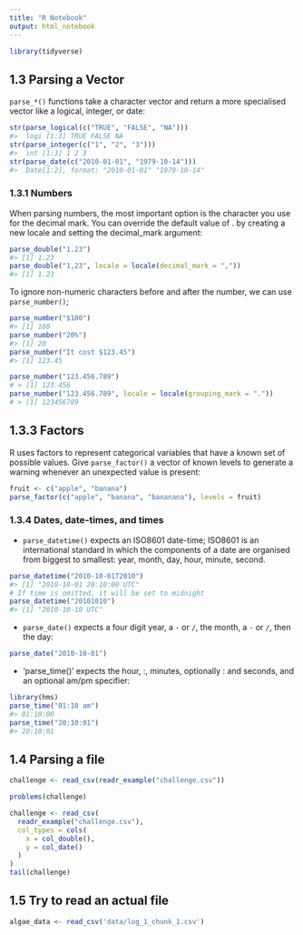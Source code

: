 ```yaml
---
title: "R Notebook"
output: html_notebook
---
```


```r
library(tidyverse)
```


## 1.3 Parsing a Vector

`parse_*()` functions take a character vector and return a more specialised vector like a logical, integer, or date:

```r
str(parse_logical(c("TRUE", "FALSE", "NA")))
#>  logi [1:3] TRUE FALSE NA
str(parse_integer(c("1", "2", "3")))
#>  int [1:3] 1 2 3
str(parse_date(c("2010-01-01", "1979-10-14")))
#>  Date[1:2], format: "2010-01-01" "1979-10-14"
```

### 1.3.1 Numbers 

When parsing numbers, the most important option is the character you use for the decimal mark. You can override the default value of . by creating a new locale and setting the decimal_mark argument:


```r
parse_double("1.23")
#> [1] 1.23
parse_double("1,23", locale = locale(decimal_mark = ","))
#> [1] 1.23
```

To ignore non-numeric characters before and after the number, we can use `parse_number()`;

```r
parse_number("$100")
#> [1] 100
parse_number("20%")
#> [1] 20
parse_number("It cost $123.45")
#> [1] 123.45
```

```r
parse_number("123.456.789")
# > [1] 123.456
parse_number("123.456.789", locale = locale(grouping_mark = "."))
# > [1] 123456789
```
## 1.3.3 Factors

R uses factors to represent categorical variables that have a known set of possible values. Give `parse_factor()` a vector of known levels to generate a warning whenever an unexpected value is present:

```r
fruit <- c("apple", "banana")
parse_factor(c("apple", "banana", "bananana"), levels = fruit)
```

### 1.3.4 Dates, date-times, and times

* `parse_datetime()` expects an ISO8601 date-time; ISO8601 is an international standard in which the components of a date are organised from biggest to smallest: year, month, day, hour, minute, second.

```r
parse_datetime("2010-10-01T2010")
#> [1] "2010-10-01 20:10:00 UTC"
# If time is omitted, it will be set to midnight
parse_datetime("20101010")
#> [1] "2010-10-10 UTC"
```

* `parse_date()` expects a four digit year, a `-` or `/`, the month, a `-` or `/`, then the day:

```r
parse_date("2010-10-01")
```

* 'parse_time()' expects the hour, :, minutes, optionally : and seconds, and an optional am/pm specifier:

```r
library(hms)
parse_time("01:10 am")
#> 01:10:00
parse_time("20:10:01")
#> 20:10:01
```



## 1.4 Parsing a file 

```r
challenge <- read_csv(readr_example("challenge.csv"))

```
```r
problems(challenge)
```


```r
challenge <- read_csv(
  readr_example("challenge.csv"), 
  col_types = cols(
    x = col_double(),
    y = col_date()
  )
)
tail(challenge)
```

## 1.5 Try to read an actual file

```r
algae_data <- read_csv('data/log_1_chunk_1.csv')
```

